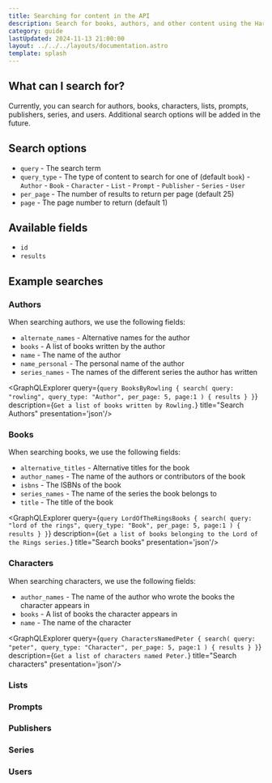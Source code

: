 ```yaml
---
title: Searching for content in the API
description: Search for books, authors, and other content using the Hardcover GraphQL API.
category: guide
lastUpdated: 2024-11-13 21:00:00
layout: ../../../layouts/documentation.astro
template: splash
---
```



## What can I search for?

Currently, you can search for authors, books, characters, lists, prompts, publishers, series, and users.
Additional search options will be added in the future.

## Search options

- `query` - The search term
- `query_type` - The type of content to search for one of (default `book`)
                    - `Author`
                    - `Book`
                    - `Character`
                    - `List`
                    - `Prompt`
                    - `Publisher`
                    - `Series`
                    - `User`
- `per_page` - The number of results to return per page (default 25)
- `page` - The page number to return (default 1)

## Available fields

- `id`
- `results`

## Example searches

### Authors
When searching authors, we use the following fields:

- `alternate_names` - Alternative names for the author
- `books` - A list of books written by the author
- `name` - The name of the author
- `name_personal` - The personal name of the author
- `series_names` - The names of the different series the author has written

<GraphQLExplorer query={`
    query BooksByRowling {
        search(
            query: "rowling",
            query_type: "Author",
            per_page: 5,
            page:1
        ) {
            results
        }
    }
`} description={`
    Get a list of books written by Rowling.
`} title="Search Authors" presentation='json'/>

### Books
When searching books, we use the following fields:
- `alternative_titles` - Alternative titles for the book
- `author_names` - The name of the authors or contributors of the book
- `isbns` - The ISBNs of the book
- `series_names` - The name of the series the book belongs to
- `title` - The title of the book

<GraphQLExplorer query={`
    query LordOfTheRingsBooks {
        search(
            query: "lord of the rings",
            query_type: "Book",
            per_page: 5,
            page:1
        ) {
            results
        }
    }
`} description={`
    Get a list of books belonging to the Lord of the Rings series.
`} title="Search books" presentation='json'/>

### Characters
When searching characters, we use the following fields:

- `author_names` - The name of the author who wrote the books the character appears in
- `books` - A list of books the character appears in
- `name` - The name of the character

<GraphQLExplorer query={`
    query CharactersNamedPeter {
        search(
            query: "peter",
            query_type: "Character",
            per_page: 5,
            page:1
        ) {
            results
        }
    }
`} description={`
    Get a list of characters named Peter.
`} title="Search characters" presentation='json'/>

### Lists
### Prompts
### Publishers
### Series
### Users